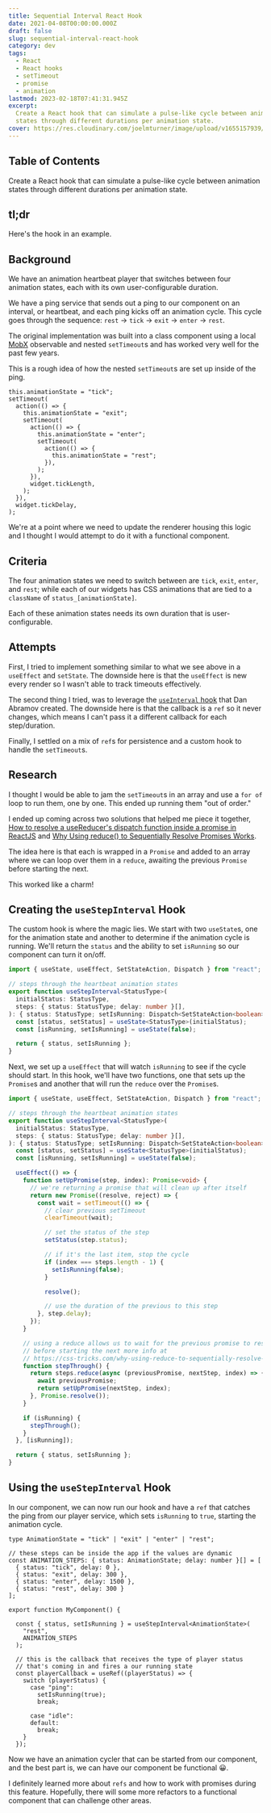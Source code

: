 ```yaml
---
title: Sequential Interval React Hook
date: 2021-04-08T00:00:00.000Z
draft: false
slug: sequential-interval-react-hook
category: dev
tags:
  - React
  - React hooks
  - setTimeout
  - promise
  - animation
lastmod: 2023-02-18T07:41:31.945Z
excerpt:
  Create a React hook that can simulate a pulse-like cycle between animation
  states through different durations per animation state.
cover: https://res.cloudinary.com/joelmturner/image/upload/v1655157939/Posts/sequential-interval
---
```


## Table of Contents

Create a React hook that can simulate a pulse-like cycle between animation states through different durations per animation state.

## tl;dr

Here's the hook in an example.


<CodeSandbox title="sequential-interval-react-hook" id="19qys" />

## Background

We have an animation heartbeat player that switches between four animation states, each with its own user-configurable duration.

We have a ping service that sends out a ping to our component on an interval, or heartbeat, and each ping kicks off an animation cycle. This cycle goes through the sequence: `rest` -> `tick` -> `exit` -> `enter` -> `rest`.

The original implementation was built into a class component using a local [MobX](https://mobx.js.org/) observable and nested `setTimeout`s and has worked very well for the past few years.

This is a rough idea of how the nested `setTimeout`s are set up inside of the ping.

```tsx
this.animationState = "tick";
setTimeout(
  action(() => {
    this.animationState = "exit";
    setTimeout(
      action(() => {
        this.animationState = "enter";
        setTimeout(
          action(() => {
            this.animationState = "rest";
          }),
        );
      }),
      widget.tickLength,
    );
  }),
  widget.tickDelay,
);
```

We're at a point where we need to update the renderer housing this logic and I thought I would attempt to do it with a functional component.

## Criteria

The four animation states we need to switch between are `tick`, `exit`, `enter`, and `rest`; while each of our widgets has CSS animations that are tied to a `className` of `status_[animationState]`.

Each of these animation states needs its own duration that is user-configurable.

## Attempts

First, I tried to implement something similar to what we see above in a `useEffect` and `setState`. The downside here is that the `useEffect` is new every render so I wasn't able to track timeouts effectively.

The second thing I tried, was to leverage the [`useInterval` hook](https://overreacted.io/making-setinterval-declarative-with-react-hooks/) that Dan Abramov created. The downside here is that the callback is a `ref` so it never changes, which means I can't pass it a different callback for each step/duration.

Finally, I settled on a mix of `ref`s for persistence and a custom hook to handle the `setTimeout`s.

## Research

I thought I would be able to jam the `setTimeout`s in an array and use a `for of` loop to run them, one by one. This ended up running them "out of order."

I ended up coming across two solutions that helped me piece it together, [How to resolve a useReducer's dispatch function inside a promise in ReactJS](https://stackoverflow.com/a/60360051) and [Why Using reduce() to Sequentially Resolve Promises Works](https://css-tricks.com/why-using-reduce-to-sequentially-resolve-promises-works/).

The idea here is that each is wrapped in a `Promise` and added to an array where we can loop over them in a `reduce`, awaiting the previous `Promise` before starting the next.

This worked like a charm!

## Creating the `useStepInterval` Hook

The custom hook is where the magic lies. We start with two `useState`s, one for the animation state and another to determine if the animation cycle is running. We'll return the `status` and the ability to set `isRunning` so our component can turn it on/off.

```ts
import { useState, useEffect, SetStateAction, Dispatch } from "react";

// steps through the heartbeat animation states
export function useStepInterval<StatusType>(
  initialStatus: StatusType,
  steps: { status: StatusType; delay: number }[],
): { status: StatusType; setIsRunning: Dispatch<SetStateAction<boolean>> } {
  const [status, setStatus] = useState<StatusType>(initialStatus);
  const [isRunning, setIsRunning] = useState(false);

  return { status, setIsRunning };
}
```

Next, we set up a `useEffect` that will watch `isRunning` to see if the cycle should start. In this hook, we'll have two functions, one that sets up the `Promise`s and another that will run the `reduce` over the `Promise`s.

```ts
import { useState, useEffect, SetStateAction, Dispatch } from "react";

// steps through the heartbeat animation states
export function useStepInterval<StatusType>(
  initialStatus: StatusType,
  steps: { status: StatusType; delay: number }[],
): { status: StatusType; setIsRunning: Dispatch<SetStateAction<boolean>> } {
  const [status, setStatus] = useState<StatusType>(initialStatus);
  const [isRunning, setIsRunning] = useState(false);

  useEffect(() => {
    function setUpPromise(step, index): Promise<void> {
      // we're returning a promise that will clean up after itself
      return new Promise((resolve, reject) => {
        const wait = setTimeout(() => {
          // clear previous setTimeout
          clearTimeout(wait);

          // set the status of the step
          setStatus(step.status);

          // if it's the last item, stop the cycle
          if (index === steps.length - 1) {
            setIsRunning(false);
          }

          resolve();

          // use the duration of the previous to this step
        }, step.delay);
      });
    }

    // using a reduce allows us to wait for the previous promise to resolve
    // before starting the next more info at
    // https://css-tricks.com/why-using-reduce-to-sequentially-resolve-promises-works/
    function stepThrough() {
      return steps.reduce(async (previousPromise, nextStep, index) => {
        await previousPromise;
        return setUpPromise(nextStep, index);
      }, Promise.resolve());
    }

    if (isRunning) {
      stepThrough();
    }
  }, [isRunning]);

  return { status, setIsRunning };
}
```

## Using the `useStepInterval` Hook

In our component, we can now run our hook and have a `ref` that catches the ping from our player service, which sets `isRunning` to `true`, starting the animation cycle.

```tsx
type AnimationState = "tick" | "exit" | "enter" | "rest";

// these steps can be inside the app if the values are dynamic
const ANIMATION_STEPS: { status: AnimationState; delay: number }[] = [
  { status: "tick", delay: 0 },
  { status: "exit", delay: 300 },
  { status: "enter", delay: 1500 },
  { status: "rest", delay: 300 }
];

export function MyComponent() {

  const { status, setIsRunning } = useStepInterval<AnimationState>(
    "rest",
    ANIMATION_STEPS
  );

  // this is the callback that receives the type of player status
  // that's coming in and fires a our running state
  const playerCallback = useRef((playerStatus) => {
    switch (playerStatus) {
      case "ping":
        setIsRunning(true);
        break;

      case "idle":
      default:
        break;
    }
  });
```

Now we have an animation cycler that can be started from our component, and the best part is, we can have our component be functional 😀.

I definitely learned more about `refs` and how to work with promises during this feature. Hopefully, there will some more refactors to a functional component that can challenge other areas.
